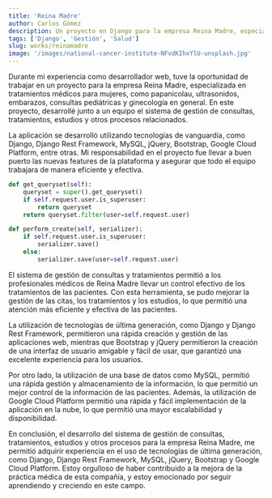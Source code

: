 ```yaml
---
title: 'Reina Madre'
author: Carlos Gómez
description: Un proyecto en Django para la empresa Reina Madre, especializada en gestión de tratamientos ginecologicos en general.
tags: ['Django', 'Gestión', 'Salud']
slug: works/reinamadre
image: '/images/national-cancer-institute-NFvdKIhxYlU-unsplash.jpg'
---
```



Durante mi experiencia como desarrollador web, tuve la oportunidad de trabajar en un proyecto para la empresa Reina Madre, especializada en tratamientos médicos para mujeres, como papanicolau, ultrasonidos, embarazos, consultas pediátricas y ginecología en general. En este proyecto, desarrollé junto a un equipo el sistema de gestión de consultas, tratamientos, estudios y otros procesos relacionados.

La aplicación se desarrolló utilizando tecnologías de vanguardia, como Django, Django Rest Framework, MySQL, jQuery, Bootstrap, Google Cloud Platform, entre otras. Mi responsabilidad en el proyecto fue llevar a buen puerto las nuevas features de la plataforma y asegurar que todo el equipo trabajara de manera eficiente y efectiva.

```python
def get_queryset(self):
    queryset = super().get_queryset()
    if self.request.user.is_superuser:
        return queryset
    return queryset.filter(user=self.request.user)

def perform_create(self, serializer):
    if self.request.user.is_superuser:
        serializer.save()
    else:
        serializer.save(user=self.request.user)
```

El sistema de gestión de consultas y tratamientos permitió a los profesionales médicos de Reina Madre llevar un control efectivo de los tratamientos de las pacientes. Con esta herramienta, se pudo mejorar la gestión de las citas, los tratamientos y los estudios, lo que permitió una atención más eficiente y efectiva de las pacientes.

La utilización de tecnologías de última generación, como Django y Django Rest Framework, permitieron una rápida creación y gestión de las aplicaciones web, mientras que Bootstrap y jQuery permitieron la creación de una interfaz de usuario amigable y fácil de usar, que garantizó una excelente experiencia para los usuarios.

Por otro lado, la utilización de una base de datos como MySQL, permitió una rápida gestión y almacenamiento de la información, lo que permitió un mejor control de la información de las pacientes. Además, la utilización de Google Cloud Platform permitió una rápida y fácil implementación de la aplicación en la nube, lo que permitió una mayor escalabilidad y disponibilidad.

En conclusión, el desarrollo del sistema de gestión de consultas, tratamientos, estudios y otros procesos para la empresa Reina Madre, me permitió adquirir experiencia en el uso de tecnologías de última generación, como Django, Django Rest Framework, MySQL, jQuery, Bootstrap y Google Cloud Platform. Estoy orgulloso de haber contribuido a la mejora de la práctica médica de esta compañía, y estoy emocionado por seguir aprendiendo y creciendo en este campo.

<Link href="https://reinamadre.mx/" text="Reina Madre" />
